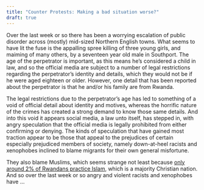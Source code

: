 ```yaml
---
title: "Counter Protests: Making a bad situation worse?"
draft: true
---
```


Over the last week or so there has been a worrying escalation of public disorder across (mostly) mid-sized Northern English towns. What seems to have lit the fuse is the appalling spree killing of three young girls, and maiming of many others, by a seventeen year old male in Southport. The age of the perpetrator is important, as this means he's considered a child in law, and so the official media are subject to a number of legal restrictions regarding the perpetrator's identity and details, which they would not be if he were aged eighteen or older. However, one detail that has been reported about the perpetrator is that he and/or his family are from Rwanda. 

The legal restrictions due to the perpetrator's age has led to something of a void of official detail about identity and motives, whereas the horrific nature of the crimes has created a strong demand to know those same details. And into this void it appears social media, a law unto itself, has stepped in, with angry speculation that the official media is legally prohibited from either confirming or denying. The kinds of speculation that have gained most traction appear to be those that appeal to the prejudices of certain especially prejudiced members of society, namely down-at-heel racists and xenophobes inclined to blame migrants for their own general misfortune. 

They also blame Muslims, which seems strange not least because [only around 2% of Rwandans practice Islam](https://en.wikipedia.org/wiki/Islam_in_Rwanda), which is a majority Christian nation. And so over the last week or so angry and violent racists and xenophobes have ... 